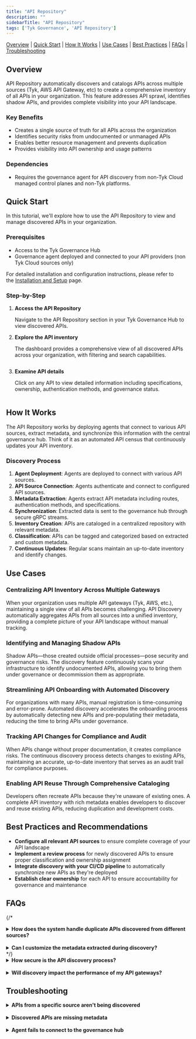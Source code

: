 ```yaml
---
title: "API Repository"
description: ""
sidebarTitle: "API Repository"
tags: ['Tyk Governance', 'API Repository']
---
```


[Overview](#overview) | [Quick Start](#quick-start) | [How It Works](#how-it-works) | [Use Cases](#use-cases) | [Best Practices](#best-practices-and-recommendations) | [FAQs](#faqs) | [Troubleshooting](#troubleshooting)

## Overview

API Repository automatically discovers and catalogs APIs across multiple sources (Tyk, AWS API Gateway, etc) to create a comprehensive inventory of all APIs in your organization. This feature addresses API sprawl, identifies shadow APIs, and provides complete visibility into your API landscape.

### Key Benefits

- Creates a single source of truth for all APIs across the organization
- Identifies security risks from undocumented or unmanaged APIs
- Enables better resource management and prevents duplication
- Provides visibility into API ownership and usage patterns

### Dependencies

- Requires the governance agent for API discovery from non-Tyk Cloud managed control planes and non-Tyk platforms.

## Quick Start

In this tutorial, we'll explore how to use the API Repository to view and manage discovered APIs in your organization.

### Prerequisites

- Access to the Tyk Governance Hub
- Governance agent deployed and connected to your API providers (non Tyk Cloud sources only)

For detailed installation and configuration instructions, please refer to the [Installation and Setup](/tyk-governance/installation) page.

### Step-by-Step

1. **Access the API Repository**

	 Navigate to the API Repository section in your Tyk Governance Hub to view discovered APIs.

2. **Explore the API inventory**

	 The dashboard provides a comprehensive view of all discovered APIs across your organization, with filtering and search capabilities.

     <img src="img/governance/api-list.png" alt="" />

3. **Examine API details**

	 Click on any API to view detailed information including specifications, ownership, authentication methods, and governance status.

     <img src="img/governance/api-details.png" alt="" />

## How It Works

The API Repository works by deploying agents that connect to various API sources, extract metadata, and synchronize this information with the central governance hub. Think of it as an automated API census that continuously updates your API inventory.

### Discovery Process

1. **Agent Deployment**: Agents are deployed to connect with various API sources.
2. **API Source Connection**: Agents authenticate and connect to configured API sources.
3. **Metadata Extraction**: Agents extract API metadata including routes, authentication methods, and specifications.
4. **Synchronization**: Extracted data is sent to the governance hub through secure gRPC streams.
5. **Inventory Creation**: APIs are cataloged in a centralized repository with relevant metadata.
6. **Classification**: APIs can be tagged and categorized based on extracted and custom metadata.
7. **Continuous Updates**: Regular scans maintain an up-to-date inventory and identify changes.

## Use Cases

### Centralizing API Inventory Across Multiple Gateways

When your organization uses multiple API gateways (Tyk, AWS, etc.), maintaining a single view of all APIs becomes challenging. API Discovery automatically aggregates APIs from all sources into a unified inventory, providing a complete picture of your API landscape without manual tracking.

### Identifying and Managing Shadow APIs

Shadow APIs—those created outside official processes—pose security and governance risks. The discovery feature continuously scans your infrastructure to identify undocumented APIs, allowing you to bring them under governance or decommission them as appropriate.

### Streamlining API Onboarding with Automated Discovery

For organizations with many APIs, manual registration is time-consuming and error-prone. Automated discovery accelerates the onboarding process by automatically detecting new APIs and pre-populating their metadata, reducing the time to bring APIs under governance.

### Tracking API Changes for Compliance and Audit

When APIs change without proper documentation, it creates compliance risks. The continuous discovery process detects changes to existing APIs, maintaining an accurate, up-to-date inventory that serves as an audit trail for compliance purposes.

### Enabling API Reuse Through Comprehensive Cataloging

Developers often recreate APIs because they're unaware of existing ones. A complete API inventory with rich metadata enables developers to discover and reuse existing APIs, reducing duplication and development costs.

## Best Practices and Recommendations

- **Configure all relevant API sources** to ensure complete coverage of your API landscape
- **Implement a review process** for newly discovered APIs to ensure proper classification and ownership assignment
- **Integrate discovery with your CI/CD pipeline** to automatically synchronize new APIs as they're deployed
- **Establish clear ownership** for each API to ensure accountability for governance and maintenance

## FAQs
{/* <details> <summary><b>How does the system handle duplicate APIs discovered from different sources?</b></summary>

The system uses a combination of API path, name, and other metadata to identify potential duplicates. These are flagged for review in the dashboard, allowing administrators to merge or manage them appropriately.

</details> 

<details> <summary><b>Can I customize the metadata extracted during discovery?</b></summary>

Yes, the governance agent can be configured to extract additional custom metadata fields specific to your organization's needs.

</details> */}
<details> <summary><b>How secure is the API discovery process?</b></summary>

The discovery process uses secure authentication methods for each provider and transmits data via encrypted channels. The agent requires minimal permissions—just enough to read API configurations.

</details> 

<details> <summary><b>Will discovery impact the performance of my API gateways?</b></summary>

The discovery process is designed to be lightweight and non-intrusive. It primarily reads configuration data rather than analyzing traffic, minimizing any performance impact.

</details>

## Troubleshooting

<details> <summary><b>APIs from a specific source aren't being discovered</b></summary>

- Check the agent logs for authentication errors  
- Verify the provider configuration in the governance agent config  
- Ensure the agent has network access to the API source  

</details> 

<details> <summary><b>Discovered APIs are missing metadata</b></summary>

- Some API sources may not expose all metadata  
- Check if the API definition in the source is complete  
- Consider enhancing the API definition at the source  

</details> 

<details> <summary><b>Agent fails to connect to the governance hub</b></summary>

- Verify the governance URL and token in the agent configuration  
- Check network connectivity between the agent and governance hub  
- Examine the agent logs for specific connection errors  

</details>
